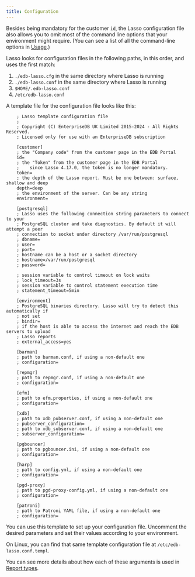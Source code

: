 ```yaml
---
title: Configuration
---
```


Besides being mandatory for the customer `id`, the Lasso
configuration file also allows you to omit most of the command line
options that your environment might require. (You can see a list of all
the command-line options in [Usage](usage).)

Lasso looks for configuration files in the following paths, in this
order, and uses the first match:

1. `./edb-lasso.cfg` in the same directory where Lasso is running
2. `./edb-lasso.conf` in the same directory where Lasso is running
3. `$HOME/.edb-lasso.conf`
4. `/etc/edb-lasso.conf`

A template file for the configuration file looks like this:

```
    ; Lasso template configuration file
    ;
    ; Copyright (C) EnterpriseDB UK Limited 2015-2024 - All Rights Reserved.
    ; Licensed only for use with an EnterpriseDB subscription

    [customer]
    ; the "Company code" from the customer page in the EDB Portal
    id=
    ; the "Token" from the customer page in the EDB Portal
    ;    since Lasso 4.17.0, the token is no longer mandatory.
    token=
    ; the depth of the Lasso report. Must be one between: surface, shallow and deep
    depth=deep
    ; the environment of the server. Can be any string
    environment=

    [postgresql]
    ; Lasso uses the following connection string parameters to connect to your
    ; PostgreSQL cluster and take diagnostics. By default it will attempt a peer
    ; connection to socket under directory /var/run/postgresql
    ; dbname=
    ; user=
    ; port=
    ; hostname can be a host or a socket directory
    ; hostname=/var/run/postgresql
    ; password=

    ; session variable to control timeout on lock waits
    ; lock_timeout=3s
    ; session variable to control statement execution time
    ; statement_timeout=5min

    [environment]
    ; PostgreSQL binaries directory. Lasso will try to detect this automatically if
    ; not set
    ; bindir=
    ; if the host is able to access the internet and reach the EDB servers to upload
    ; Lasso reports
    ; external_access=yes

    [barman]
    ; path to barman.conf, if using a non-default one
    ; configuration=

    [repmgr]
    ; path to repmgr.conf, if using a non-default one
    ; configuration=

    [efm]
    ; path to efm.properties, if using a non-default one
    ; configuration=

    [xdb]
    ; path to xdb_pubserver.conf, if using a non-default one
    ; pubserver_configuration=
    ; path to xdb_subserver.conf, if using a non-default one
    ; subserver_configuration=

    [pgbouncer]
    ; path to pgbouncer.ini, if using a non-default one
    ; configuration=

    [harp]
    ; path to config.yml, if using a non-default one
    ; configuration=

    [pgd-proxy]
    ; path to pgd-proxy-config.yml, if using a non-default one
    ; configuration=

    [patroni]
    ; path to Patroni YAML file, if using a non-default one
    ; configuration=
```

You can use this template to set up your configuration file. Uncomment 
the desired parameters and set their values according to your
environment.

On Linux, you can find that same template configuration
file at `/etc/edb-lasso.conf.templ`.

You can see more details about how each of these arguments is used in
[Report types](report-types).
